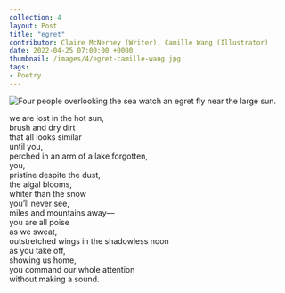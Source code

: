 ---
collection: 4
layout: Post
title: "egret"
contributor: Claire McNerney (Writer), Camille Wang (Illustrator)
date: 2022-04-25 07:00:00 +0000
thumbnail: /images/4/egret-camille-wang.jpg
tags: 
- Poetry
---
<img src="/images/4/egret-camille-wang.jpg" 
    alt="Four people overlooking the sea watch an egret fly near the large sun."
    class="w450" />

we are lost in the hot sun,<br />
brush and dry dirt<br />
that all looks similar<br />
until you,<br />
perched in an arm of a lake forgotten,<br />
you,<br />
pristine despite the dust,<br />
the algal blooms,<br />
whiter than the snow<br />
you’ll never see,<br />
miles and mountains away&mdash;<br />
you are all poise<br />
as we sweat,<br />
outstretched wings in the shadowless noon<br />
as you take off,<br />
showing us home,<br />
you command our whole attention<br />
without making a sound.
